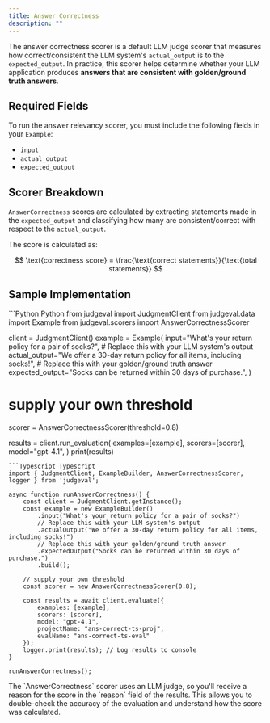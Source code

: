 ```yaml
---
title: Answer Correctness
description: ""
---
```


The answer correctness scorer is a default LLM judge scorer that measures how correct/consistent the LLM system's `actual_output` is to the `expected_output`.
In practice, this scorer helps determine whether your LLM application produces **answers that are consistent with golden/ground truth answers**.


## Required Fields

To run the answer relevancy scorer, you must include the following fields in your `Example`:
- `input`
- `actual_output`
- `expected_output`

## Scorer Breakdown

`AnswerCorrectness` scores are calculated by extracting statements made in the `expected_output` and classifying how many are consistent/correct with respect to the `actual_output`.

The score is calculated as:

$$
\text{correctness score} = \frac{\text{correct statements}}{\text{total statements}}
$$

## Sample Implementation

<CodeGroup>
```Python Python
from judgeval import JudgmentClient
from judgeval.data import Example
from judgeval.scorers import AnswerCorrectnessScorer

client = JudgmentClient()
example = Example(
    input="What's your return policy for a pair of socks?",
    # Replace this with your LLM system's output
    actual_output="We offer a 30-day return policy for all items, including socks!",
    # Replace this with your golden/ground truth answer
    expected_output="Socks can be returned within 30 days of purchase.",
)
# supply your own threshold
scorer = AnswerCorrectnessScorer(threshold=0.8)

results = client.run_evaluation(
    examples=[example],
    scorers=[scorer],
    model="gpt-4.1",
)
print(results)
```
```Typescript Typescript
import { JudgmentClient, ExampleBuilder, AnswerCorrectnessScorer, logger } from 'judgeval';

async function runAnswerCorrectness() {
    const client = JudgmentClient.getInstance();
    const example = new ExampleBuilder()
        .input("What's your return policy for a pair of socks?")
        // Replace this with your LLM system's output
        .actualOutput("We offer a 30-day return policy for all items, including socks!")
        // Replace this with your golden/ground truth answer
        .expectedOutput("Socks can be returned within 30 days of purchase.")
        .build();

    // supply your own threshold
    const scorer = new AnswerCorrectnessScorer(0.8);

    const results = await client.evaluate({
        examples: [example],
        scorers: [scorer],
        model: "gpt-4.1",
        projectName: "ans-correct-ts-proj",
        evalName: "ans-correct-ts-eval"
    });
    logger.print(results); // Log results to console
}

runAnswerCorrectness();
```
</CodeGroup>

<Note>
The `AnswerCorrectness` scorer uses an LLM judge, so you'll receive a reason for the score in the `reason` field of the results. 
This allows you to double-check the accuracy of the evaluation and understand how the score was calculated.
</Note>
